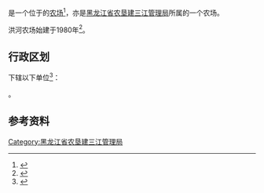 {{中国乡级行政区|23/08/81/503/000
|行政区全称           = {{PAGENAMEBASE}}
|上级行政区           = [[黑龙江省农垦建三江管理局|黑龙江省农垦建三江管理局]]
}}

'''{{PAGENAMEBASE}}'''是一个位于{{PRC admin/fullname|23/08/81/503/000|3}}的[[农场|农场]]<ref>{{PRC admin/ref sgc|{{PRC admin/parent|23/08/81/503/000}}}}</ref>，亦是[[黑龙江省农垦建三江管理局|黑龙江省农垦建三江管理局]]所属的一个农场。

洪河农场始建于1980年<ref>{{cite web |title=洪河农场 |url=http://zw.chinabdh.com/hhfarm/index.jhtml |website=黑龙江省农垦总局 }}{{Dead link}}</ref>。

== 行政区划 ==
{{PAGENAMEBASE}}下辖以下单位<ref>{{PRC admin/ref sgc|23/08/81/503/000}}</ref>：

{{PRC admin/children|23/08/81/503/000}}。

== 参考资料 ==
{{reflist}}

{{黑龙江行政区划小作品}}
{{PRC admin/navcat|23/08/81/503/000}}
{{黑龙江省农垦总局}}

[[Category:黑龙江省农垦建三江管理局|Category:黑龙江省农垦建三江管理局]]